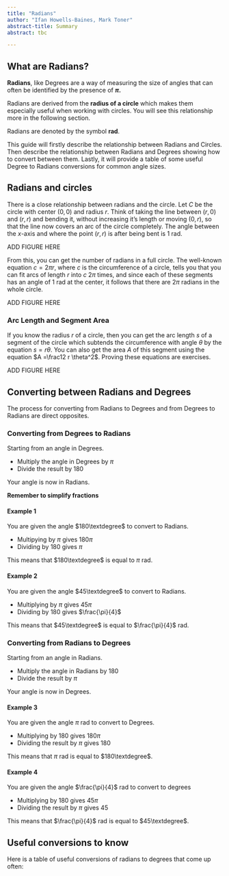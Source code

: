 ---
title: "Radians"
author: "Ifan Howells-Baines, Mark Toner"
abstract-title: Summary
abstract: tbc

---


## What are Radians? {-}

**Radians**, like Degrees are a way of measuring the size of angles that can often be identified by the presence of **$\pi$.**

Radians are derived from the **radius of a circle** which makes them especially useful when working with circles. You will see this relationship more in the following section.

Radians are denoted by the symbol **rad**. 

This guide will firstly describe the relationship between Radians and Circles. Then describe the relationship between Radians and Degrees showing how to convert between them. Lastly, it will provide a table of some useful Degree to Radians conversions for common angle sizes.


## Radians and circles

There is a close relationship between radians and the circle. Let $C$ be the circle with center $(0,0)$ and radius $r$. Think of taking the line between $(r,0)$ and $(r,r)$ and bending it, without increasing it's length or moving $(0,r)$, so that the line now covers an arc of the circle completely. The angle between the $x$-axis and where the point $(r,r)$ is after being bent is $1$ rad.

ADD FIGURE HERE

From this, you can get the number of radians in a full circle. The well-known equation $c = 2 \pi r$, where $c$ is the circumference of a circle, tells you that you can fit arcs of length $r$ into $c$ $2\pi$ times, and since each of these segments has an angle of $1$ rad at the center, it follows that there are $2\pi$ radians in the whole circle.

ADD FIGURE HERE

### Arc Length and Segment Area

If you know the radius $r$ of a circle, then you can get the arc length $s$ of a segment of the circle which subtends the circumference with angle $\theta$ by the equation $s = r\theta$. You can also get the area $A$ of this segment using the equation $A =\frac12 r  \theta^2$. Proving these equations are exercises.

ADD FIGURE HERE

## Converting between Radians and Degrees

The process for converting from Radians to Degrees and from Degrees to Radians are direct opposites.

### Converting from Degrees to Radians

Starting from an angle in Degrees.

- Multiply the angle in Degrees by $\pi$
- Divide the result by 180

Your angle is now in Radians. 

**Remember to simplify fractions**

#### Example 1

You are given the angle $180\textdegree$ to convert to Radians.

- Multipying by $\pi$ gives $180\pi$
- Dividing by 180 gives $\pi$

This means that $180\textdegree$ is equal to $\pi$ rad.

#### Example 2

You are given the angle $45\textdegree$ to convert to Radians.

- Multiplying by $\pi$ gives $45\pi$
- Dividing by 180 gives $\frac{\pi}{4}$

This means that $45\textdegree$ is equal to $\frac{\pi}{4}$ rad.

### Converting from Radians to Degrees

Starting from an angle in Radians.

- Multiply the angle in Radians by 180
- Divide the result by $\pi$

Your angle is now in Degrees.

#### Example 3

You are given the angle $\pi$ rad to convert to Degrees.

- Multiplying by 180 gives $180\pi$
- Dividing the result by $\pi$ gives 180

This means that $\pi$ rad is equal to $180\textdegree$.

#### Example 4

You are given the angle $\frac{\pi}{4}$ rad to convert to degrees

- Multiplying by 180 gives $45\pi$
- Dividing the result by $\pi$ gives 45

This means that $\frac{\pi}{4}$ rad is equal to  $45\textdegree$.


## Useful conversions to know

Here is a table of useful conversions of radians to degrees that come up often:

\begin{tabular}{|c|c|}
  \hline
  Degrees $ Radians \\
  360 & 2\pi \\
  210 & \frac{7 \pi}{6}
  180 & \pi \\
  120 & \frac{2\pi}{3}
  90 & \frac{\pi}{2}
  60 & \frac{\pi}{3}
  45 & \frac{\pi}{4}
  30 & \frac{\pi}{6}
  \hline
  
\end{tabular}




